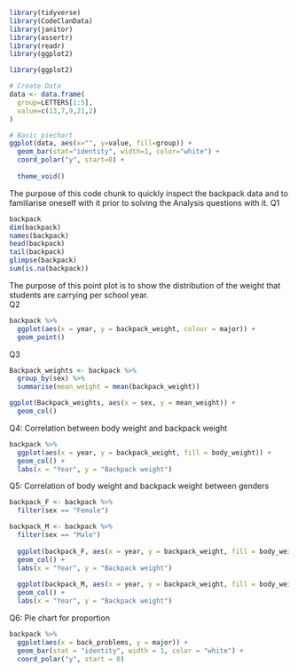 ```r
library(tidyverse)
library(CodeClanData)
library(janitor)
library(assertr)
library(readr)
library(ggplot2)
```

```r
library(ggplot2)

# Create Data
data <- data.frame(
  group=LETTERS[1:5],
  value=c(13,7,9,21,2)
)

# Basic piechart
ggplot(data, aes(x="", y=value, fill=group)) +
  geom_bar(stat="identity", width=1, color="white") +
  coord_polar("y", start=0) +
  
  theme_void()
```
The purpose of this code chunk to quickly inspect the backpack data and to familiarise oneself with it prior to solving the Analysis questions with it.
Q1
```r
backpack
dim(backpack)
names(backpack)
head(backpack)
tail(backpack)
glimpse(backpack)
sum(is.na(backpack))
```
The purpose of this point plot is to show the distribution of the weight that students are carrying per school year.  
Q2
```r
backpack %>% 
  ggplot(aes(x = year, y = backpack_weight, colour = major)) +
  geom_point()
```
Q3
```r
Backpack_weights <- backpack %>% 
  group_by(sex) %>% 
  summarise(mean_weight = mean(backpack_weight))

ggplot(Backpack_weights, aes(x = sex, y = mean_weight)) +
  geom_col()
```

Q4: Correlation between body weight and backpack weight
```r
backpack %>% 
  ggplot(aes(x = year, y = backpack_weight, fill = body_weight)) +
  geom_col() +
  labs(x = "Year", y = "Backpack weight")
```
Q5: Correlation of body weight and backpack weight between genders
```r
backpack_F <- backpack %>% 
  filter(sex == "Female")

backpack_M <- backpack %>% 
  filter(sex == "Male")
 
  ggplot(backpack_F, aes(x = year, y = backpack_weight, fill = body_weight)) +
  geom_col() +
  labs(x = "Year", y = "Backpack weight")
  
  ggplot(backpack_M, aes(x = year, y = backpack_weight, fill = body_weight)) +
  geom_col() +
  labs(x = "Year", y = "Backpack weight")
```
Q6: Pie chart for proportion
```r
backpack %>% 
  ggplot(aes(x = back_problems, y = major)) +
  geom_bar(stat = "identity", width = 1, color = "white") +
  coord_polar("y", start = 0)

```

